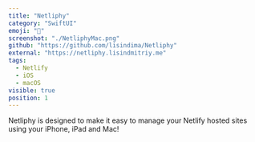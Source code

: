 ```yaml
---
title: "Netliphy"
category: "SwiftUI"
emoji: "🧨"
screenshot: "./NetliphyMac.png"
github: "https://github.com/lisindima/Netliphy"
external: "https://netliphy.lisindmitriy.me"
tags:
  - Netlify
  - iOS
  - macOS
visible: true
position: 1
---
```


Netliphy is designed to make it easy to manage your Netlify hosted sites using your iPhone, iPad and Mac!
